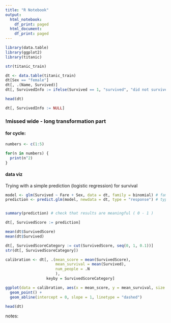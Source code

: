 ```yaml
---
title: "R Notebook"
output:
  html_notebook:
    df_print: paged
  html_document:
    df_print: paged
---
```

```r
library(data.table)
library(ggplot2)
library(titanic)
```

```r
str(titanic_train)
```

```r
dt <- data.table(titanic_train)
dt[Sex == "female"]
dt[, .(Name, Survived)]
dt[, SurvivedInfo := ifelse(Survived == 1, "survived", "did not survive")]
```

```r
head(dt)
```

```r
dt[, SurvivedInfo := NULL]
```

### !missed wide - long transformation part

#### for cycle:
```r
numbers <- c(1:5)

for(n in numbers) {
  print(n^2)
}
```

  
  
#### data viz

Trying with a simple prediction (logistic regression) for survival


```r
model <- glm(Survived ~ Fare + Sex, data = dt, family = binomial) # family --> define it's a logistic regression for modeling
prediction <- predict.glm(model, newdata = dt, type = "response") # type --> same for prediction


summary(prediction) # check that results are meaningful ( 0 - 1 )

dt[, SurvivedScore := prediction]

mean(dt$SurvivedScore)
mean(dt$Survived)

dt[, SurvivedScoreCategory := cut(SurvivedScore, seq(0, 1, 0.1))]
str(dt[, SurvivedScoreCategory])
```

```r
calibration <- dt[, .(mean_score = mean(SurvivedScore),
                      mean_survival = mean(Survived),
                      num_people = .N
                      ), 
                  keyby = SurvivedScoreCategory]
```

```r
ggplot(data = calibration, aes(x = mean_score, y = mean_survival, size = num_people)) +
  geom_point() +
  geom_abline(intercept = 0, slope = 1, linetype = "dashed")
```

```r
head(dt)
```


notes:

